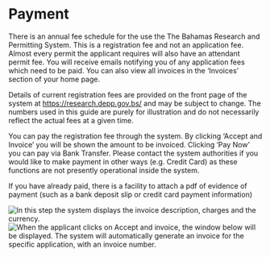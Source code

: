 # Payment

There is an annual fee schedule for the use the The Bahamas Research and Permitting System. This is a registration fee and not an application fee. Almost every permit the applicant requires will also have an attendant permit fee. You will receive emails notifying you of any application fees which need to be paid. You can also view all invoices in the 'Invoices' section of your home page.

Details of current registration fees are provided on the front page of the system at [https://research.depp.gov.bs/](https://research.depp.gov.bs/) and may be subject to change. The numbers used in this guide are purely for illustration and do not necessarily reflect the actual fees at a given time. 

You can pay the registration fee through the system.  By clicking 'Accept and Invoice' you will be shown the amount to be invoiced. Clicking 'Pay Now' you can pay via Bank Transfer. Please contact the system authorities if you would like to make payment in other ways (e.g. Credit Card) as these functions are not presently operational inside the system. 

If you have already paid, there is a facility to attach a pdf of evidence of payment (such as a bank deposit slip or credit card payment information)

![In this step the system displays the invoice description, charges and the currency.](images/payment1.png)
![When the applicant clicks on Accept and invoice, the window below will be displayed. The system will automatically generate an invoice for the specific application, with an invoice number.](images/payment2.png)
<!---![The system offers the capacity to pay invoices via Bank Transfer, Card Payment, Paypal or to attach an invoice if they have already paid. Please note that at the time of writing only the Bank Transfer is operational with the other options expected to come on stream in the near future](images/payment3.png)--->

